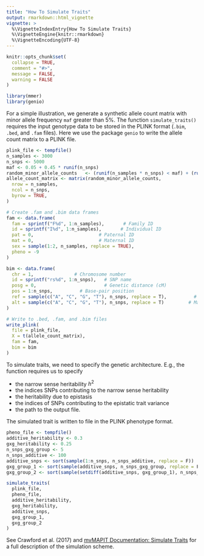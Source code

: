 ```yaml
---
title: "How To Simulate Traits"
output: rmarkdown::html_vignette
vignette: >
  %\VignetteIndexEntry{How To Simulate Traits}
  %\VignetteEngine{knitr::rmarkdown}
  %\VignetteEncoding{UTF-8}
---
```


```r
knitr::opts_chunk$set(
  collapse = TRUE,
  comment = "#>",
  message = FALSE, 
  warning = FALSE
)
```

```r
library(mmer)
library(genio)
```

For a simple illustration, we generate a synthetic allele count matrix with minor allele frequency `maf` greater than 5%. The function `simulate_traits()` requires the input genotype data to be
stored in the PLINK format (`.bim`, `.bed`, and `.fam` files). Here we use the package `genio` to write
the allele count matrix to a PLINK file.


```r
plink_file <- tempfile()
n_samples <- 3000
n_snps <- 5000
maf <- 0.05 + 0.45 * runif(n_snps)
random_minor_allele_counts   <- (runif(n_samples * n_snps) < maf) + (runif(n_samples * n_snps) < maf)
allele_count_matrix <- matrix(random_minor_allele_counts,
  nrow = n_samples,
  ncol = n_snps,
  byrow = TRUE,
)

# Create .fam and .bim data frames
fam <- data.frame(
  fam = sprintf("F%d", 1:n_samples),       # Family ID
  id = sprintf("I%d", 1:n_samples),       # Individual ID
  pat = 0,                        # Paternal ID
  mat = 0,                        # Maternal ID
  sex = sample(1:2, n_samples, replace = TRUE),
  pheno = -9
)

bim <- data.frame(
  chr = 1,               # Chromosome number
  id = sprintf("rs%d", 1:n_snps),   # SNP name
  posg = 0,                         # Genetic distance (cM)
  pos = 1:n_snps,          # Base-pair position
  ref = sample(c("A", "C", "G", "T"), n_snps, replace = T),          # Minor allele
  alt = sample(c("A", "C", "G", "T"), n_snps, replace = T)         # Major allele
)

# Write to .bed, .fam, and .bim files
write_plink(
  file = plink_file,
  X = t(allele_count_matrix),
  fam = fam,
  bim = bim
)
```


To simulate traits, we need to specify the genetic architecture. E.g., the function
requires us to specify 

- the narrow sense heritability $h^2$
- the indices SNPs contributing to the narrow sense heritability
- the heritability due to epistasis
- the indices of SNPs contributing to the epistatic trait variance
- the path to the output file.

The simulated trait is written to file in the PLINK phenotype format.

```r
pheno_file <- tempfile()
additive_heritability <- 0.3
gxg_heritability <- 0.25
n_snps_gxg_group <- 5
n_snps_additive <- 100
additive_snps <- sort(sample(1:n_snps, n_snps_additive, replace = F))
gxg_group_1 <- sort(sample(additive_snps, n_snps_gxg_group, replace = F))
gxg_group_2 <- sort(sample(setdiff(additive_snps, gxg_group_1), n_snps_gxg_group, replace = F))

simulate_traits(
  plink_file,
  pheno_file,
  additive_heritability,
  gxg_heritability,
  additive_snps,
  gxg_group_1,
  gxg_group_2
)
```

See Crawford et al. (2017) and [mvMAPIT Documentation: Simulate Traits](https://lcrawlab.github.io/mvMAPIT/articles/tutorial-simulations.html) for a full description of the simulation scheme.
